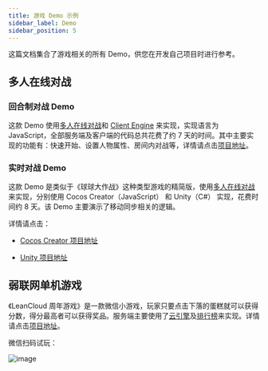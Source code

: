 ```yaml
---
title: 游戏 Demo 示例
sidebar_label: Demo
sidebar_position: 5
---
```


这篇文档集合了游戏相关的所有 Demo，供您在开发自己项目时进行参考。

## 多人在线对战

### 回合制对战 Demo

这款 Demo 使用[多人在线对战](/sdk/multiplayer/features/)和 [Client Engine](/sdk/multiplayer/client-engine/) 来实现，实现语言为 JavaScript，全部服务端及客户端的代码总共花费了约 7 天的时间。其中主要实现的功能有：快速开始、设置人物属性、房间内对战等，详情请点击[项目地址](https://github.com/leancloud/multiplayer-turn-based-game-demo)。

### 实时对战 Demo

这款 Demo 是类似于《球球大作战》这种类型游戏的精简版，使用[多人在线对战](/sdk/multiplayer/features/)来实现，分别使用 Cocos Creator（JavaScript） 和 Unity（C#） 实现，花费时间约 8 天。该 Demo 主要演示了移动同步相关的逻辑。

详情请点击：

- [Cocos Creator 项目地址](https://github.com/onerain88/BallBattle)

- [Unity 项目地址](https://github.com/onerain88/BallBattle-Unity)

## 弱联网单机游戏

《LeanCloud 周年游戏》是一款微信小游戏，玩家只要点击下落的蛋糕就可以获得分数，得分最高者可以获得奖品。服务端主要使用了[云引擎](/sdk/engine/overview/)及[排行榜](/sdk/leaderboard/features/)来实现。详情请点击[项目地址](https://github.com/leancloud/LeanCloudBirthday)。

微信扫码试玩：

![image](/img/client-engine/leancloud-birthday-game.jpg)
